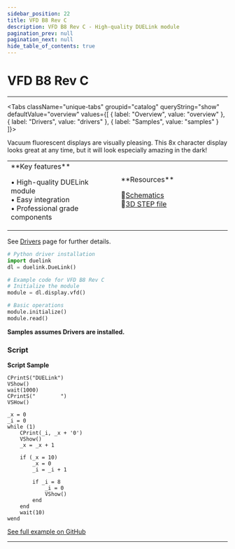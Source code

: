 ```yaml
---
sidebar_position: 22
title: VFD B8 Rev C
description: VFD B8 Rev C - High-quality DUELink module
pagination_prev: null
pagination_next: null
hide_table_of_contents: true
---
```



# VFD B8 Rev C

<ImageSection 
  product="dvfdb8-c"
  tagline="Vacuum Fluorescent Character Display"
/>

---

<Tabs className="unique-tabs" groupid="catalog" queryString="show" defaultValue="overview"
  values={[
    {
        label: "Overview",
        value: "overview"
    },
    {
        label: "Drivers",
        value: "drivers"
    },
    {
        label: "Samples",
        value: "samples"
    }
]}>

<TabItem value="overview">

Vacuum fluorescent displays are visually pleasing. This 8x character display looks great at any time, but it will look especially amazing in the dark!

<table><td width='50%'>
**Key features**

• High-quality DUELink module<br/>
• Easy integration<br/>
• Professional grade components<br/>

</td><td width='50%'>
**Resources**
 
📄[Schematics](/sch/gdl-dvfdb8-c.pdf)<br/>
🔩[3D STEP file](/3d/gdl-dvfdb8-c.step)<br/>
</td></table>

</TabItem>

<TabItem value="drivers">

See [Drivers](../../engine/drivers) page for further details.

```python
# Python driver installation
import duelink
dl = duelink.DueLink()

# Example code for VFD B8 Rev C
# Initialize the module
module = dl.display.vfd()

# Basic operations
module.initialize()
module.read()
```

</TabItem>

<TabItem value="samples">

**Samples assumes Drivers are installed.**

### Script

**Script Sample**

```basic
CPrintS("DUELink")
VShow()
wait(1000)
CPrintS("        ")
VSHow()

_x = 0
_i = 0
while (1)   
    CPrint(_i, _x + '0')
    VShow()
    _x = _x + 1
    
    if (_x = 10)
        _x = 0
        _i = _i + 1
        
        if _i = 8
            _i = 0
            VShow()
        end
    end
    wait(10)      
wend

```

[See full example on GitHub](https://github.com/ghi-electronics/duelink-website/tree/main/static/code/samples)

</TabItem>

</Tabs>

---

<OrderSection
    product="DUELink VFD B8 C"
    partnumber="GDL-DVFDB8-C"
    price="$19.99"
/>
